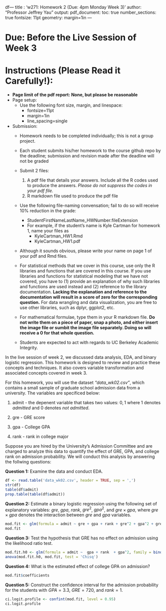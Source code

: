 df---
title : 'w271: Homework 2 (Due: 4pm Monday Week 3)'
author: "Professor Jeffrey Yau"
output: 
  pdf_document:
  toc: true
  number_sections: true
fontsize: 11pt
geometry: margin=1in
---

# Due: Before the Live Session of Week 3

# Instructions (Please Read it Carefully!):

*  $\textbf{Page limit of the pdf report: None, but please be reasonable}$
* Page setup: 
  * Use the following font size, margin, and linespace:
    * fontsize=11pt
    * margin=1in
    * line_spacing=single

* Submission:
    * Homework needs to be completed individually; this is not a group project. 
    * Each student submits his/her homework to the course github repo by the deadline; submission and revision made after the deadline will not be graded
    * Submit 2 files:
        1. A pdf file that details your answers. Include all the R codes used to produce the answers. *Please do not suppress the codes in your pdf file.*
        2. R markdown file used to produce the pdf file
    * Use the following file-naming convensation; fail to do so will receive $10\%$ reduction in the grade:
        * StudentFirstNameLastName_HWNumber.fileExtension
        * For example, if the student's name is Kyle Cartman for homework 1, name your files as
            * KyleCartman_HW1.Rmd
            * KyleCartman_HW1.pdf
    * Although it sounds obvious, please write your name on page 1 of your pdf and Rmd files.

    * For statistical methods that we cover in this course, use only the R libraries and functions that are covered in this course. If you use libraries and functions for statistical modeling that we have not covered, you have to  (1) provide an explanation of why such libraries and functions are used instead and (2) reference to the library documentation. **Lacking the explanation and reference to the documentation will result in a score of zero for the corresponding question.** For data wrangling and data visualization, you are free to use other libraries, such as dplyr, ggplot2, etc.

  * For mathematical formulae, type them in your R markdown file. **Do not write them on a piece of paper, snap a photo, and either insert the image file or sumbit the image file separately. Doing so will receive a $0$ for that whole question.**

  *  Students are expected to act with regards to UC Berkeley Academic Integrity.


\newpage
In the live session of week 2, we discussed data analysis, EDA, and binary logistic regression.  This homework is designed to review and practice these concepts and techniques. It also covers variable transformation and associated concepts covered in week 3.

For this homework, you will use the dataset *"data_wk02.csv"*, which contains a small sample of graduate school admission data from a university. The variables are specificed below:

  1. admit - the depenent variable that takes two values: $0,1$ where $1$ denotes *admitted* and $0$ denotes *not admitted*.
  
  2. gre - GRE score
  
  3. gpa - College GPA
  
  4. rank - rank in college major

Suppose you are hired by the University's Admission Committee and are charged to analyze this data to quantify the effect of GRE, GPA, and college rank on admission probability. We will conduct this analysis by answering the follwing questions:

**Question 1:** Examine the data and conduct EDA.
```r
df <- read.table('data_wk02.csv', header = TRUE, sep = ',')
str(df)
table(df$admit)
prop.table(table(df$admit))
```

**Question 2:** Estimate a binary logistic regression using the following set of explanatory variables: $gre$, $gpa$, $rank$, $gre^2$, $gpa^2$, and $gre \times gpa$, where $gre \times gpa$ denotes the interaction between $gre$ and $gpa$ variables.

```r
mod.fit <- glm(formula = admit ~ gre + gpa + rank + gre^2 + gpa^2 + gre * gpa, family = binomial (link = logit), data = df)
mod.fit
```


**Question 3:** Test the hypothesis that GRE has no effect on admission using the likelihood ratio test.

```r
mod.fit.h0 <- glm(formula = admit ~  gpa + rank  + gpa^2, family = binomial (link = logit), data = df)
anova(mod.fit.h0, mod.fit, test = 'Chisq')
```

**Question 4:** What is the estimated effect of college GPA on admission?

```r
mod.fit$coefficients
```

**Question 5:** Construct the confidence interval for the admission probability for the students with $GPA = 3.3$, $GRE = 720$, and $rank=1$.

```r
ci.logit.profile <- confint(mod.fit, level = 0.95)
ci.logit.profile
```





